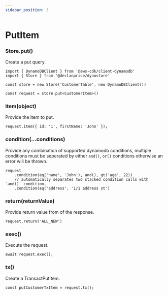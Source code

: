 ```yaml
---
sidebar_position: 3
---
```


# PutItem

### Store.put()

Create a put query.

```tsx
import { DynamoDBClient } from '@aws-cdk/client-dynamodb'
import { Store } from '@declanprice/dynostore'

const store = new Store('CustomerTable', new DynamoDBClient())

const request = store.put<CustomerItem>()
```

### item(object)

Provide the item to put.

```tsx
request.item({ id: '1', firstName: 'John' });
```

### condition(...conditions)

Provide any combination of supported dynamodb conditions, multiple conditions must be seperated by either `and()`, `or()` conditions otherwise an error will be thrown.

```tsx
request
    .condition(eq('name', 'John'), and(), gt('age', 22))
    // automatically separates two stacked condition calls with `and()` condition.
    .condition(eq('address', '1/1 address st')
```

### return(returnValue)

Provide return value from of the response.

```tsx
request.return('ALL_NEW')
```

### exec()

Execute the request.

```tsx
await request.exec();
```

### tx()

Create a TransactPutItem.

```tsx
const putCustomerTxItem = request.tx();
```
